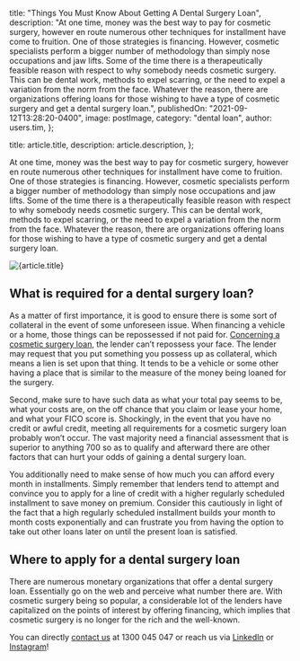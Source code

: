 
  title: "Things You Must Know About Getting A Dental Surgery Loan",
  description:
    "At one time, money was the best way to pay for cosmetic surgery, however en route numerous other techniques for installment have come to fruition. One of those strategies is financing. However, cosmetic specialists perform a bigger number of methodology than simply nose occupations and jaw lifts. Some of the time there is a therapeutically feasible reason with respect to why somebody needs cosmetic surgery. This can be dental work, methods to expel scarring, or the need to expel a variation from the norm from the face. Whatever the reason, there are organizations offering loans for those wishing to have a type of cosmetic surgery and get a dental surgery loan.",
  publishedOn: "2021-09-12T13:28:20-0400",
  image: postImage,
  category: "dental loan",
  author: users.tim,
};

  title: article.title,
  description: article.description,
};


At one time, money was the best way to pay for cosmetic surgery, however en route numerous other techniques for installment have come to fruition. One of those strategies is financing. However, cosmetic specialists perform a bigger number of methodology than simply nose occupations and jaw lifts. Some of the time there is a therapeutically feasible reason with respect to why somebody needs cosmetic surgery. This can be dental work, methods to expel scarring, or the need to expel a variation from the norm from the face. Whatever the reason, there are organizations offering loans for those wishing to have a type of cosmetic surgery and get a dental surgery loan.

<Image src={postImage} alt={article.title} />

## What is required for a dental surgery loan?

As a matter of first importance, it is good to ensure there is some sort of collateral in the event of some unforeseen issue. When financing a vehicle or a home, those things can be repossessed if not paid for. [Concerning a cosmetic surgery loan](https://medical.tlc.com.au/cosmetic-surgery/), the lender can’t repossess your face. The lender may request that you put something you possess up as collateral, which means a lien is set upon that thing. It tends to be a vehicle or some other having a place that is similar to the measure of the money being loaned for the surgery.

Second, make sure to have such data as what your total pay seems to be, what your costs are, on the off chance that you claim or lease your home, and what your FICO score is. Shockingly, in the event that you have no credit or awful credit, meeting all requirements for a cosmetic surgery loan probably won’t occur. The vast majority need a financial assessment that is superior to anything 700 so as to qualify and afterward there are other factors that can hurt your odds of gaining a dental surgery loan.

You additionally need to make sense of how much you can afford every month in installments. Simply remember that lenders tend to attempt and convince you to apply for a line of credit with a higher regularly scheduled installment to save money on premium. Consider this cautiously in light of the fact that a high regularly scheduled installment builds your month to month costs exponentially and can frustrate you from having the option to take out other loans later on until the present loan is satisfied.

## Where to apply for a dental surgery loan

There are numerous monetary organizations that offer a dental surgery loan. Essentially go on the web and perceive what number there are. With cosmetic surgery being so popular, a considerable lot of the lenders have capitalized on the points of interest by offering financing, which implies that cosmetic surgery is no longer for the rich and the well-known.

You can directly [contact us](https://tlc.com.au/contact-us/) at 1300 045 047 or reach us via [LinkedIn](https://www.linkedin.com/company/tlc-total-lifestyle-credit/) or [Instagram](https://www.instagram.com/tlc.aus/)!
